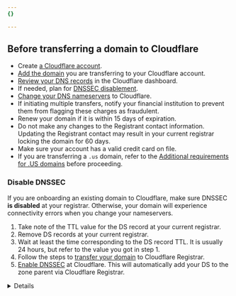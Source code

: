 ```yaml
---
{}

---
```



## Before transferring a domain to Cloudflare

* Create [a Cloudflare account](/fundamentals/account/create-account/).
* [Add the domain](/fundamentals/manage-domains/add-site/) you are transferring to your Cloudflare account.
* [Review your DNS records](/dns/zone-setups/full-setup/setup/#review-dns-records) in the Cloudflare dashboard.
* If needed, plan for [DNSSEC disablement](#disable-dnssec).
* [Change your DNS nameservers](/dns/zone-setups/full-setup/) to Cloudflare.
* If initiating multiple transfers, notify your financial institution to prevent them from flagging these charges as fraudulent.
* Renew your domain if it is within 15 days of expiration.
* Do not make any changes to the Registrant contact information. Updating the Registrant contact may result in your current registrar locking the domain for 60 days.
* Make sure your account has a valid credit card on file.
* If you are transferring a `.us` domain, refer to the [Additional requirements for .US domains](/registrar/top-level-domains/us-domains/) before proceeding.

### Disable DNSSEC

If you are onboarding an existing domain to Cloudflare, make sure DNSSEC **is disabled** at your registrar. Otherwise, your domain will experience connectivity errors when you change your nameservers.

1. Take note of the <GlossaryTooltip term="time-to-live (TTL)">TTL</GlossaryTooltip> value for the DS record at your current registrar.
2. Remove DS records at your current registrar.
    <Render file="dnssec-providers" product="dns" />
3. Wait at least the time corresponding to the DS record TTL. It is usually 24 hours, but refer to the value you got in step 1.
4. Follow the steps to [transfer your domain](/registrar/get-started/transfer-domain-to-cloudflare/#set-up-a-domain-transfer) to Cloudflare Registrar.
5. [Enable DNSSEC](/dns/dnssec/#1-activate-dnssec-in-cloudflare) at Cloudflare. This will automatically add your DS to the zone parent via Cloudflare Registrar.

<Details header="Why you have to disable DNSSEC">
<Render file="why-disable-dnssec" product="dns" />
</Details>
